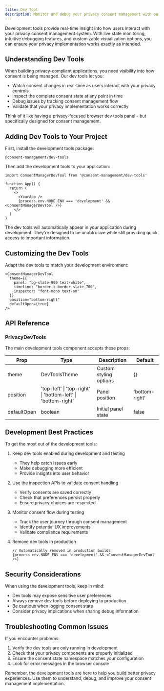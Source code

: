 ```yaml
---
title: Dev Tool
description: Monitor and debug your privacy consent management with our development tools, designed to help you build with confidence.
---
```


Development tools provide real-time insight into how users interact with your privacy consent management system. With live state monitoring, intuitive debugging features, and customizable visualization options, you can ensure your privacy implementation works exactly as intended.

## Understanding Dev Tools

When building privacy-compliant applications, you need visibility into how consent is being managed. Our dev tools let you:

- Watch consent changes in real-time as users interact with your privacy controls
- Inspect the complete consent state at any point in time
- Debug issues by tracking consent management flow
- Validate that your privacy implementation works correctly

Think of it like having a privacy-focused browser dev tools panel - but specifically designed for consent management.

## Adding Dev Tools to Your Project

First, install the development tools package:

```package-install
@consent-management/dev-tools
```


Then add the development tools to your application:

```tsx
import ConsentManagerDevTool from '@consent-management/dev-tools'

function App() {
  return (
    <>
      <YourApp />
      {process.env.NODE_ENV === 'development' && <ConsentManagerDevTool />}
    </>
  )
}
```

The dev tools will automatically appear in your application during development. They're designed to be unobtrusive while still providing quick access to important information.



## Customizing the Dev Tools

Adapt the dev tools to match your development environment:

```tsx
<ConsentManagerDevTool 
  theme={{
    panel: "bg-slate-900 text-white",
    timeline: "border-t border-slate-700",
    inspector: "font-mono text-sm"
  }}
  position="bottom-right"
  defaultOpen={true}
/>
```

## API Reference

### PrivacyDevTools

The main development tools component accepts these props:

| Prop | Type | Description | Default |
|------|------|-------------|---------|
| theme | DevToolsTheme | Custom styling options | {} |
| position | 'top-left' \| 'top-right' \| 'bottom-left' \| 'bottom-right' | Panel position | 'bottom-right' |
| defaultOpen | boolean | Initial panel state | false |


## Development Best Practices

To get the most out of the development tools:

1. Keep dev tools enabled during development and testing
   - They help catch issues early
   - Make debugging more efficient
   - Provide insights into user behavior

2. Use the inspection APIs to validate consent handling
   - Verify consents are saved correctly
   - Check that preferences persist properly
   - Ensure privacy choices are respected

3. Monitor consent flow during testing
   - Track the user journey through consent management
   - Identify potential UX improvements
   - Validate compliance requirements

4. Remove dev tools in production
   ```tsx
   // Automatically removed in production builds
   {process.env.NODE_ENV === 'development' && <ConsentManagerDevTool />}
   ```

## Security Considerations

When using the development tools, keep in mind:

- Dev tools may expose sensitive user preferences
- Always remove dev tools before deploying to production
- Be cautious when logging consent state
- Consider privacy implications when sharing debug information


## Troubleshooting Common Issues

If you encounter problems:

1. Verify the dev tools are only running in development
2. Check that your privacy components are properly initialized
3. Ensure the consent state namespace matches your configuration
4. Look for error messages in the browser console

Remember, the development tools are here to help you build better privacy experiences. Use them to understand, debug, and improve your consent management implementation.
